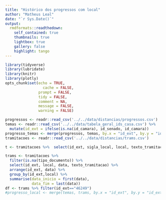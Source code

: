 ```yaml
---
title: "Histórico dos progressos com local"
author: "Matheus Leal"
date: "`r Sys.Date()`"
output:
  rmdformats::readthedown:
    self_contained: true
    thumbnails: true
    lightbox: true
    gallery: false
    highlight: tango
---
```


```r
library(tidyverse)
library(lubridate)
library(knitr)
library(plotly)
opts_chunk$set(echo = TRUE,
	             cache = FALSE,
               prompt = FALSE,
               tidy = FALSE,
               comment = NA,
               message = FALSE,
               warning = FALSE)
```

```r
progressos <- readr::read_csv('../../data/distancias/progressos.csv')
temas <- readr::read_csv('../../data/tabela_geral_ids_casa.csv') %>% 
  mutate(id_ext = ifelse(is.na(id_camara), id_senado, id_camara))
progresso_temas <- merge(progressos, temas, by.x = "id_ext", by.y = "id_ext")
tramitacoes <- readr::read_csv('../../data/distancias/trams.csv')

t <- tramitacoes %>%  select(id_ext, sigla_local, local, texto_tramitacao, data) %>% arrange(id_ext, data)
```

```r
trams <- tramitacoes %>% 
  filter(is.na(tipo_documento)) %>% 
  select(id_ext, local, data, texto_tramitacao) %>% 
  arrange(id_ext, data) %>% 
  group_by(id_ext,local) %>% 
  summarise(data_inicio = first(data),
            data_fim = last(data))
df <- trams %>% filter(id_ext=="46249") 
#progresso_local <- merge(temas, trams, by.x = "id_ext", by.y = "id_ext")
```

